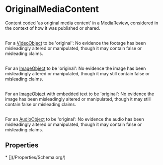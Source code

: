 # OriginalMediaContent

Content coded 'as original media content' in a <a class="localLink" href="/MediaReview">MediaReview</a>, considered in the context of how it was published or shared.<br/><br/>

For a <a class="localLink" href="/VideoObject">VideoObject</a> to be 'original': No evidence the footage has been misleadingly altered or manipulated, though it may contain false or misleading claims.<br/><br/>

For an <a class="localLink" href="/ImageObject">ImageObject</a> to be 'original': No evidence the image has been misleadingly altered or manipulated, though it may still contain false or misleading claims.<br/><br/>

For an <a class="localLink" href="/ImageObject">ImageObject</a> with embedded text to be 'original': No evidence the image has been misleadingly altered or manipulated, though it may still contain false or misleading claims.<br/><br/>

For an <a class="localLink" href="/AudioObject">AudioObject</a> to be 'original': No evidence the audio has been misleadingly altered or manipulated, though it may contain false or misleading claims.

## Properties

<Grid>
* [](/Properties/Schema.org/)

</Grid>

